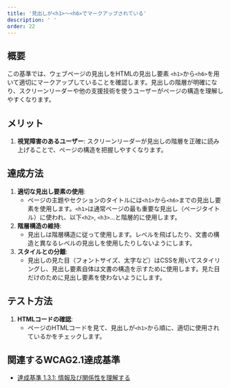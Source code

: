```yaml
---
title: '見出しが<h1>〜<h6>でマークアップされている'
description: ' '
order: 22
---
```


## 概要
この基準では、ウェブページの見出しをHTMLの見出し要素 `<h1>`から`<h6>`を用いて適切にマークアップしていることを確認します。見出しの階層が明確になり、スクリーンリーダーや他の支援技術を使うユーザーがページの構造を理解しやすくなります。

## メリット
1. **視覚障害のあるユーザー**: スクリーンリーダーが見出しの階層を正確に読み上げることで、ページの構造を把握しやすくなります。

## 達成方法
1. **適切な見出し要素の使用**:
    - ページの主題やセクションのタイトルには`<h1>`から`<h6>`までの見出し要素を使用します。`<h1>`は通常ページの最も重要な見出し（ページタイトル）に使われ、以下`<h2>`, `<h3>`…と階層的に使用します。
2. **階層構造の維持**:
    - 見出しは階層構造に従って使用します。レベルを飛ばしたり、文書の構造と異なるレベルの見出しを使用したりしないようにします。
3. **スタイルとの分離**:
    - 見出しの見た目（フォントサイズ、太字など）はCSSを用いてスタイリングし、見出し要素自体は文書の構造を示すために使用します。見た目だけのために見出し要素を使わないようにします。

## テスト方法
1. **HTMLコードの確認**:
    - ページのHTMLコードを見て、見出しが`<h1>`から順に、適切に使用されているかをチェックします。

## 関連するWCAG2.1達成基準
- [達成基準 1.3.1: 情報及び関係性を理解する](https://waic.jp/translations/WCAG21/Understanding/info-and-relationships.html)
